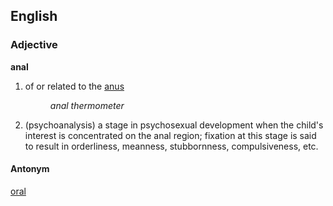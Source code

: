 ==English==
===Adjective===
'''anal'''
# of or related to the [[anus]]
#: ''anal thermometer''
#(psychoanalysis) a stage in psychosexual development when the child's interest is concentrated on the anal region; fixation at this stage is said to result in orderliness, meanness, stubbornness, compulsiveness, etc. 

====Antonym====
[[oral]]